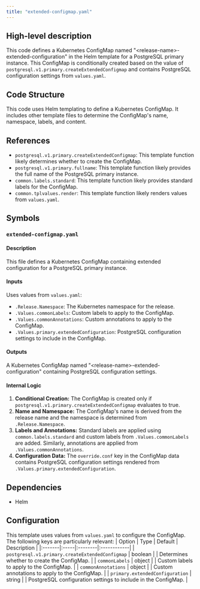 ```yaml
---
title: "extended-configmap.yaml"
---
```


## High-level description
This code defines a Kubernetes ConfigMap named "&lt;release-name&gt;-extended-configuration" in the Helm template for a PostgreSQL primary instance. This ConfigMap is conditionally created based on the value of `postgresql.v1.primary.createExtendedConfigmap` and contains PostgreSQL configuration settings from `values.yaml`.

## Code Structure
This code uses Helm templating to define a Kubernetes ConfigMap. It includes other template files to determine the ConfigMap's name, namespace, labels, and content.

## References
* `postgresql.v1.primary.createExtendedConfigmap`: This template function likely determines whether to create the ConfigMap.
* `postgresql.v1.primary.fullname`: This template function likely provides the full name of the PostgreSQL primary instance.
* `common.labels.standard`: This template function likely provides standard labels for the ConfigMap.
* `common.tplvalues.render`: This template function likely renders values from `values.yaml`.

## Symbols
### `extended-configmap.yaml`
#### Description
This file defines a Kubernetes ConfigMap containing extended configuration for a PostgreSQL primary instance.

#### Inputs
Uses values from `values.yaml`:
* `.Release.Namespace`: The Kubernetes namespace for the release.
* `.Values.commonLabels`: Custom labels to apply to the ConfigMap.
* `.Values.commonAnnotations`: Custom annotations to apply to the ConfigMap.
* `.Values.primary.extendedConfiguration`: PostgreSQL configuration settings to include in the ConfigMap.

#### Outputs
A Kubernetes ConfigMap named "&lt;release-name&gt;-extended-configuration" containing PostgreSQL configuration settings.

#### Internal Logic
1. **Conditional Creation:** The ConfigMap is created only if `postgresql.v1.primary.createExtendedConfigmap` evaluates to true.
2. **Name and Namespace:** The ConfigMap's name is derived from the release name and the namespace is determined from `.Release.Namespace`.
3. **Labels and Annotations:** Standard labels are applied using `common.labels.standard` and custom labels from `.Values.commonLabels` are added. Similarly, annotations are applied from `.Values.commonAnnotations`.
4. **Configuration Data:** The `override.conf` key in the ConfigMap data contains PostgreSQL configuration settings rendered from `.Values.primary.extendedConfiguration`.

## Dependencies
* Helm

## Configuration
This template uses values from `values.yaml` to configure the ConfigMap. The following keys are particularly relevant:
| Option | Type | Default | Description |
|:-------|:-----|:--------|:------------|
| `postgresql.v1.primary.createExtendedConfigmap` | boolean |  | Determines whether to create the ConfigMap. |
| `commonLabels` | object |  | Custom labels to apply to the ConfigMap. |
| `commonAnnotations` | object |  | Custom annotations to apply to the ConfigMap. |
| `primary.extendedConfiguration` | string |  | PostgreSQL configuration settings to include in the ConfigMap. | 
